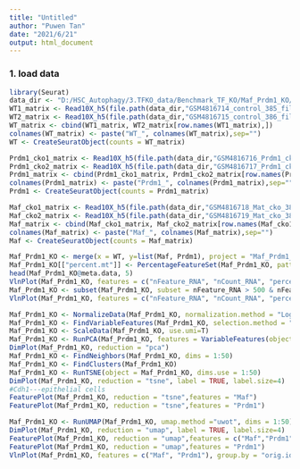---
title: "Untitled"
author: "Puwen Tan"
date: "2021/6/21"
output: html_document
---

### 1. load data


```{r}
library(Seurat)
data_dir <- "D:/HSC_Autophagy/3.TFKO_data/Benchmark_TF_KO/Maf_Prdm1_KO/GSE158967_RAW"
WT1_matrix <- Read10X_h5(file.path(data_dir,"GSM4816714_control_385_filtered_gene_bc_matrices_h5.h5"))
WT2_matrix <- Read10X_h5(file.path(data_dir,"GSM4816715_control_386_filtered_gene_bc_matrices_h5.h5"))
WT_matrix <- cbind(WT1_matrix, WT2_matrix[row.names(WT1_matrix),])
colnames(WT_matrix) <- paste("WT_", colnames(WT_matrix),sep="")
WT <- CreateSeuratObject(counts = WT_matrix)

Prdm1_cko1_matrix <- Read10X_h5(file.path(data_dir,"GSM4816716_Prdm1_cko_381_filtered_gene_bc_matrices_h5.h5"))
Prdm1_cko2_matrix <- Read10X_h5(file.path(data_dir,"GSM4816717_Prdm1_cko_382_filtered_gene_bc_matrices_h5.h5"))
Prdm1_matrix <- cbind(Prdm1_cko1_matrix, Prdm1_cko2_matrix[row.names(Prdm1_cko1_matrix),])
colnames(Prdm1_matrix) <- paste("Prdm1_", colnames(Prdm1_matrix),sep="")
Prdm1 <- CreateSeuratObject(counts = Prdm1_matrix)

Maf_cko1_matrix <- Read10X_h5(file.path(data_dir,"GSM4816718_Mat_cko_383_filtered_gene_bc_matrices_h5.h5"))
Maf_cko2_matrix <- Read10X_h5(file.path(data_dir,"GSM4816719_Mat_cko_384_filtered_gene_bc_matrices_h5.h5"))
Maf_matrix <- cbind(Maf_cko1_matrix, Maf_cko2_matrix[row.names(Maf_cko1_matrix),])
colnames(Maf_matrix) <- paste("Maf_", colnames(Maf_matrix),sep="")
Maf <- CreateSeuratObject(counts = Maf_matrix)

Maf_Prdm1_KO <- merge(x = WT, y=list(Maf, Prdm1), project = "Maf_Prdm1_KO")
Maf_Prdm1_KO[["percent.mt"]] <- PercentageFeatureSet(Maf_Prdm1_KO, pattern = "^mt-")
head(Maf_Prdm1_KO@meta.data, 5)
VlnPlot(Maf_Prdm1_KO, features = c("nFeature_RNA", "nCount_RNA", "percent.mt"), ncol = 3)
Maf_Prdm1_KO <- subset(Maf_Prdm1_KO, subset = nFeature_RNA > 500 & nFeature_RNA < 4000 & percent.mt < 10)
VlnPlot(Maf_Prdm1_KO, features = c("nFeature_RNA", "nCount_RNA", "percent.mt"), ncol = 3)

Maf_Prdm1_KO <- NormalizeData(Maf_Prdm1_KO, normalization.method = "LogNormalize", scale.factor = 10000)
Maf_Prdm1_KO <- FindVariableFeatures(Maf_Prdm1_KO, selection.method = "vst", nfeatures = 2000)
Maf_Prdm1_KO <- ScaleData(Maf_Prdm1_KO, use.umi=T)
Maf_Prdm1_KO <- RunPCA(Maf_Prdm1_KO, features = VariableFeatures(object = Maf_Prdm1_KO))
DimPlot(Maf_Prdm1_KO, reduction = "pca")
Maf_Prdm1_KO <- FindNeighbors(Maf_Prdm1_KO, dims = 1:50)
Maf_Prdm1_KO <- FindClusters(Maf_Prdm1_KO)
Maf_Prdm1_KO <- RunTSNE(object = Maf_Prdm1_KO, dims.use = 1:50)
DimPlot(Maf_Prdm1_KO, reduction = "tsne", label = TRUE, label.size=4)
#Cdh1---epithelial cells
FeaturePlot(Maf_Prdm1_KO, reduction = "tsne",features = "Maf")
FeaturePlot(Maf_Prdm1_KO, reduction = "tsne",features = "Prdm1")

Maf_Prdm1_KO <- RunUMAP(Maf_Prdm1_KO, umap.method ="uwot", dims = 1:50)
DimPlot(Maf_Prdm1_KO, reduction = "umap", label = TRUE, label.size=4)
FeaturePlot(Maf_Prdm1_KO, reduction = "umap",features = c("Maf","Prdm1"),split.by = "orig.ident")
FeaturePlot(Maf_Prdm1_KO, reduction = "umap",features = "Prdm1")
VlnPlot(Maf_Prdm1_KO, features = c("Maf", "Prdm1"), group.by = "orig.ident",ncol = 3)


```
